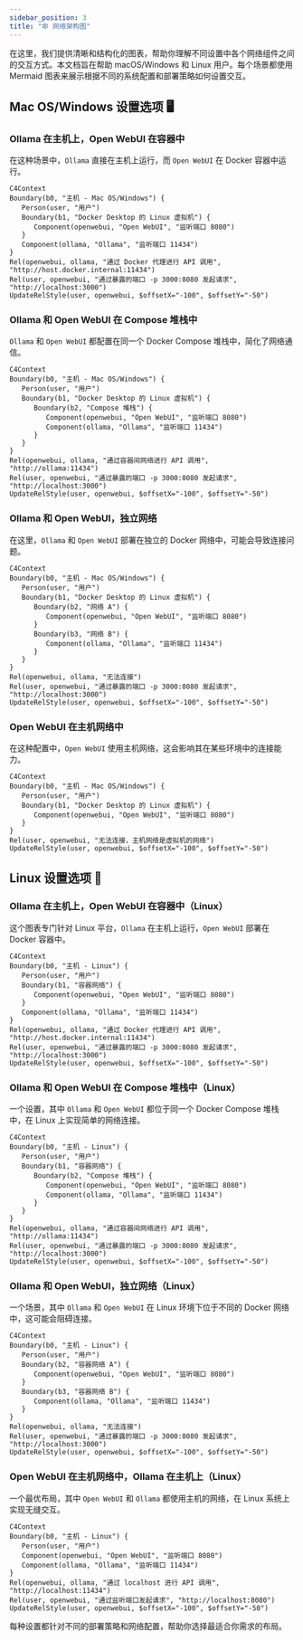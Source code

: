```yaml
---
sidebar_position: 3
title: "🕸️ 网络架构图"
---
```


在这里，我们提供清晰和结构化的图表，帮助你理解不同设置中各个网络组件之间的交互方式。本文档旨在帮助 macOS/Windows 和 Linux 用户。每个场景都使用 Mermaid 图表来展示根据不同的系统配置和部署策略如何设置交互。

## Mac OS/Windows 设置选项 🖥️

### Ollama 在主机上，Open WebUI 在容器中

在这种场景中，`Ollama` 直接在主机上运行，而 `Open WebUI` 在 Docker 容器中运行。

```mermaid
C4Context
Boundary(b0, "主机 - Mac OS/Windows") {
   Person(user, "用户")
   Boundary(b1, "Docker Desktop 的 Linux 虚拟机") {
      Component(openwebui, "Open WebUI", "监听端口 8080")
   }
   Component(ollama, "Ollama", "监听端口 11434")
}
Rel(openwebui, ollama, "通过 Docker 代理进行 API 调用", "http://host.docker.internal:11434")
Rel(user, openwebui, "通过暴露的端口 -p 3000:8080 发起请求", "http://localhost:3000")
UpdateRelStyle(user, openwebui, $offsetX="-100", $offsetY="-50")
```

### Ollama 和 Open WebUI 在 Compose 堆栈中

`Ollama` 和 `Open WebUI` 都配置在同一个 Docker Compose 堆栈中，简化了网络通信。

```mermaid
C4Context
Boundary(b0, "主机 - Mac OS/Windows") {
   Person(user, "用户")
   Boundary(b1, "Docker Desktop 的 Linux 虚拟机") {
      Boundary(b2, "Compose 堆栈") {
         Component(openwebui, "Open WebUI", "监听端口 8080")
         Component(ollama, "Ollama", "监听端口 11434")
      }
   }
}
Rel(openwebui, ollama, "通过容器间网络进行 API 调用", "http://ollama:11434")
Rel(user, openwebui, "通过暴露的端口 -p 3000:8080 发起请求", "http://localhost:3000")
UpdateRelStyle(user, openwebui, $offsetX="-100", $offsetY="-50")
```

### Ollama 和 Open WebUI，独立网络

在这里，`Ollama` 和 `Open WebUI` 部署在独立的 Docker 网络中，可能会导致连接问题。

```mermaid
C4Context
Boundary(b0, "主机 - Mac OS/Windows") {
   Person(user, "用户")
   Boundary(b1, "Docker Desktop 的 Linux 虚拟机") {
      Boundary(b2, "网络 A") {
         Component(openwebui, "Open WebUI", "监听端口 8080")
      }
      Boundary(b3, "网络 B") {
         Component(ollama, "Ollama", "监听端口 11434")
      }
   }
}
Rel(openwebui, ollama, "无法连接")
Rel(user, openwebui, "通过暴露的端口 -p 3000:8080 发起请求", "http://localhost:3000")
UpdateRelStyle(user, openwebui, $offsetX="-100", $offsetY="-50")
```

### Open WebUI 在主机网络中

在这种配置中，`Open WebUI` 使用主机网络，这会影响其在某些环境中的连接能力。

```mermaid
C4Context
Boundary(b0, "主机 - Mac OS/Windows") {
   Person(user, "用户")
   Boundary(b1, "Docker Desktop 的 Linux 虚拟机") {
      Component(openwebui, "Open WebUI", "监听端口 8080")
   }
}
Rel(user, openwebui, "无法连接，主机网络是虚拟机的网络")
UpdateRelStyle(user, openwebui, $offsetX="-100", $offsetY="-50")
```


## Linux 设置选项 🐧

### Ollama 在主机上，Open WebUI 在容器中（Linux）

这个图表专门针对 Linux 平台，`Ollama` 在主机上运行，`Open WebUI` 部署在 Docker 容器中。

```mermaid
C4Context
Boundary(b0, "主机 - Linux") {
   Person(user, "用户")
   Boundary(b1, "容器网络") {
      Component(openwebui, "Open WebUI", "监听端口 8080")
   }
   Component(ollama, "Ollama", "监听端口 11434")
}
Rel(openwebui, ollama, "通过 Docker 代理进行 API 调用", "http://host.docker.internal:11434")
Rel(user, openwebui, "通过暴露的端口 -p 3000:8080 发起请求", "http://localhost:3000")
UpdateRelStyle(user, openwebui, $offsetX="-100", $offsetY="-50")
```

### Ollama 和 Open WebUI 在 Compose 堆栈中（Linux）

一个设置，其中 `Ollama` 和 `Open WebUI` 都位于同一个 Docker Compose 堆栈中，在 Linux 上实现简单的网络连接。

```mermaid
C4Context
Boundary(b0, "主机 - Linux") {
   Person(user, "用户")
   Boundary(b1, "容器网络") {
      Boundary(b2, "Compose 堆栈") {
         Component(openwebui, "Open WebUI", "监听端口 8080")
         Component(ollama, "Ollama", "监听端口 11434")
      }
   }
}
Rel(openwebui, ollama, "通过容器间网络进行 API 调用", "http://ollama:11434")
Rel(user, openwebui, "通过暴露的端口 -p 3000:8080 发起请求", "http://localhost:3000")
UpdateRelStyle(user, openwebui, $offsetX="-100", $offsetY="-50")
```

### Ollama 和 Open WebUI，独立网络（Linux）

一个场景，其中 `Ollama` 和 `Open WebUI` 在 Linux 环境下位于不同的 Docker 网络中，这可能会阻碍连接。

```mermaid
C4Context
Boundary(b0, "主机 - Linux") {
   Person(user, "用户")
   Boundary(b2, "容器网络 A") {
      Component(openwebui, "Open WebUI", "监听端口 8080")
   }
   Boundary(b3, "容器网络 B") {
      Component(ollama, "Ollama", "监听端口 11434")
   }
}
Rel(openwebui, ollama, "无法连接")
Rel(user, openwebui, "通过暴露的端口 -p 3000:8080 发起请求", "http://localhost:3000")
UpdateRelStyle(user, openwebui, $offsetX="-100", $offsetY="-50")
```

### Open WebUI 在主机网络中，Ollama 在主机上（Linux）

一个最优布局，其中 `Open WebUI` 和 `Ollama` 都使用主机的网络，在 Linux 系统上实现无缝交互。

```mermaid
C4Context
Boundary(b0, "主机 - Linux") {
   Person(user, "用户")
   Component(openwebui, "Open WebUI", "监听端口 8080")
   Component(ollama, "Ollama", "监听端口 11434")
}
Rel(openwebui, ollama, "通过 localhost 进行 API 调用", "http://localhost:11434")
Rel(user, openwebui, "通过监听端口发起请求", "http://localhost:8080")
UpdateRelStyle(user, openwebui, $offsetX="-100", $offsetY="-50")
```

每种设置都针对不同的部署策略和网络配置，帮助你选择最适合你需求的布局。
